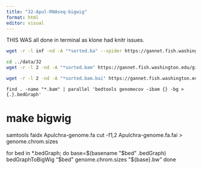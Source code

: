```yaml
---
title: "32-Apul-RNAseq-bigwig"
format: html
editor: visual
---
```



THIS WAS all done in terminal as klone had knitr issues.

```bash
wget -r -l inf -nd -A "*sorted.ba" --spider https://gannet.fish.washington.edu/gitrepos/urol-e5/timeseries_molecular/D-Apul/output/02.20-D-Apul-RNAseq-alignment-HiSat2/ 2>&1 | grep '^--' | awk '{ print $3 }'
```
```bash

cd ../data/32
wget -r -l 2 -nd -A "*sorted.bam" https://gannet.fish.washington.edu/gitrepos/urol-e5/timeseries_molecular/D-Apul/output/02.20-D-Apul-RNAseq-alignment-HiSat2/
```



```bash
wget -r -l 2 -nd -A "*sorted.bam.bai" https://gannet.fish.washington.edu/gitrepos/urol-e5/timeseries_molecular/D-Apul/output/02.20-D-Apul-RNAseq-alignment-HiSat2/
```

```
find . -name "*.bam" | parallel 'bedtools genomecov -ibam {} -bg > {.}.bedGraph'
```

# make bigwig

samtools faidx Apulchra-genome.fa
cut -f1,2 Apulchra-genome.fa.fai > genome.chrom.sizes



for bed in *.bedGraph; do
  base=$(basename "$bed" .bedGraph)
  bedGraphToBigWig "$bed" genome.chrom.sizes "${base}.bw"
done




